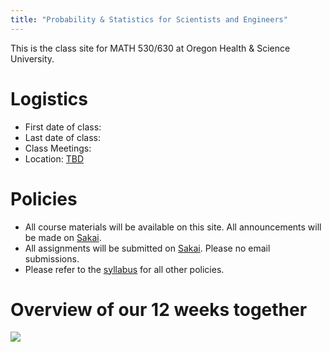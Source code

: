 ```yaml
---
title: "Probability & Statistics for Scientists and Engineers"
---
```


This is the class site for MATH 530/630 at Oregon Health & Science University. 

# Logistics

- First date of class: 
- Last date of class: 
- Class Meetings:
- Location: [TBD](http://www.ohsu.edu/xd/health/ohsu-near-you/portland/marquam-hill/upload/OHSU-facilities-map.pdf)

# Policies

- All course materials will be available on this site. All announcements will be made on [Sakai](). 
- All assignments will be submitted on [Sakai](). Please no email submissions.
- Please refer to the [syllabus](syllabus.html) for all other policies.

# Overview of our 12 weeks together

![](http://moderndive.netlify.com/images/flowcharts/flowchart/flowchart.002.png)

